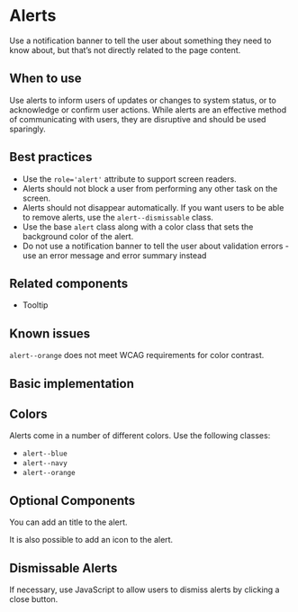
<Meta of={stories} />

# Alerts
Use a notification banner to tell the user about something they need to know about, 
but that’s not directly related to the page content.

## When to use

Use alerts to inform users of updates or changes to system status, or to acknowledge or 
confirm user actions. While alerts are an effective method of communicating with users, 
they are disruptive and should be used sparingly.

## Best practices

- Use the `role='alert'` attribute to support screen readers.
- Alerts should not block a user from performing any other task on the screen.
- Alerts should not disappear automatically. If you want users to be able to remove
  alerts, use the `alert--dismissable` class.
- Use the base `alert` class along with a color class that sets the background
  color of the alert.
- Do not use a notification banner to tell the user about validation errors - 
  use an error message and error summary instead

## Related components

- Tooltip

## Known issues

`alert--orange` does not meet WCAG requirements for color contrast.

## Basic implementation

<Story of={stories.basic} />

## Colors
Alerts come in a number of different colors. Use the following classes:
- `alert--blue`
- `alert--navy`
- `alert--orange`

<Story of={stories.colors} />

## Optional Components
You can add an title to the alert.

<Story of={stories.title} />

It is also possible to add an icon to the alert.

<Story of={stories.icons} />

## Dismissable Alerts
If necessary, use JavaScript to allow users to dismiss alerts by clicking a close button. 

<Story of={stories.dismissable} />